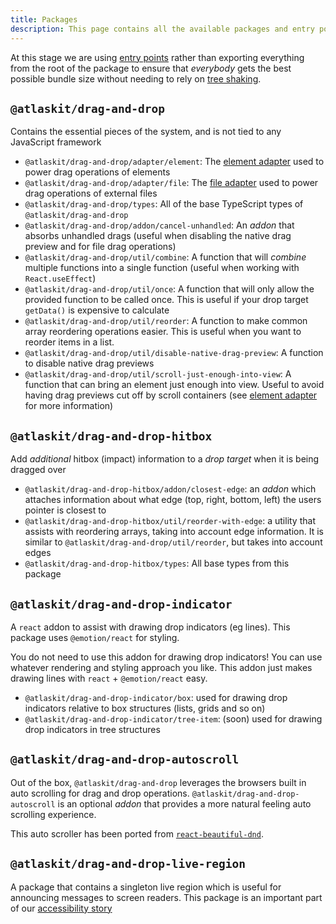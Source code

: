 ```yaml
---
title: Packages
description: This page contains all the available packages and entry points for `@atlaskit/drag-and-drop` related packages.
---
```



<SectionMessage>

  At this stage we are using [entry points](https://nodejs.org/api/packages.html#package-entry-points) rather than exporting everything from the root of the package to ensure that _everybody_ gets the best possible bundle size without needing to rely on [tree shaking](https://developer.mozilla.org/en-US/docs/Glossary/Tree_shaking).

</SectionMessage>

## `@atlaskit/drag-and-drop`

Contains the essential pieces of the system, and is not tied to any JavaScript framework

- `@atlaskit/drag-and-drop/adapter/element`: The [element adapter]('./element-adapter.md) used to power drag operations of elements
- `@atlaskit/drag-and-drop/adapter/file`: The [file adapter]('./file-adapter.md) used to power drag operations of external files
- `@atlaskit/drag-and-drop/types`: All of the base TypeScript types of `@atlaskit/drag-and-drop`
- `@atlaskit/drag-and-drop/addon/cancel-unhandled`: An _addon_ that absorbs unhandled drags (useful when disabling the native drag preview and for file drag operations)
- `@atlaskit/drag-and-drop/util/combine`: A function that will _combine_ multiple functions into a single function (useful when working with `React.useEffect`)
- `@atlaskit/drag-and-drop/util/once`: A function that will only allow the provided function to be called once. This is useful if your drop target `getData()` is expensive to calculate
- `@atlaskit/drag-and-drop/util/reorder`: A function to make common array reordering operations easier. This is useful when you want to reorder items in a list.
- `@atlaskit/drag-and-drop/util/disable-native-drag-preview`: A function to disable native drag previews
- `@atlaskit/drag-and-drop/util/scroll-just-enough-into-view`: A function that can bring an element just enough into view. Useful to avoid having drag previews cut off by scroll containers (see [element adapter]('./element-adapter) for more information)

## `@atlaskit/drag-and-drop-hitbox`

Add _additional_ hitbox (impact) information to a _drop target_ when it is being dragged over

- `@atlaskit/drag-and-drop-hitbox/addon/closest-edge`: an _addon_ which attaches information about what edge (top, right, bottom, left) the users pointer is closest to
- `@atlaskit/drag-and-drop-hitbox/util/reorder-with-edge`: a utility that assists with reordering arrays, taking into account edge information. It is similar to `@atlaskit/drag-and-drop/util/reorder`, but takes into account edges
- `@atlaskit/drag-and-drop-hitbox/types`: All base types from this package

## `@atlaskit/drag-and-drop-indicator`

A `react` addon to assist with drawing drop indicators (eg lines). This package uses `@emotion/react` for styling.

<SectionMessage>

  You do not need to use this addon for drawing drop indicators! You can use whatever rendering and styling approach you like. This addon just makes drawing lines with `react` + `@emotion/react` easy.

</SectionMessage>

- `@atlaskit/drag-and-drop-indicator/box`: used for drawing drop indicators relative to box structures (lists, grids and so on)
- `@atlaskit/drag-and-drop-indicator/tree-item`: (soon) used for drawing drop indicators in tree structures

## `@atlaskit/drag-and-drop-autoscroll`

Out of the box, `@atlaskit/drag-and-drop` leverages the browsers built in auto scrolling for drag and drop operations. `@atlaskit/drag-and-drop-autoscroll` is an optional _addon_ that provides a more natural feeling auto scrolling experience.

This auto scroller has been ported from [`react-beautiful-dnd`](https://github.com/atlassian/react-beautiful-dnd).

## `@atlaskit/drag-and-drop-live-region`

A package that contains a singleton live region which is useful for announcing messages to screen readers. This package is an important part of our [accessibility story]('./TODO')
